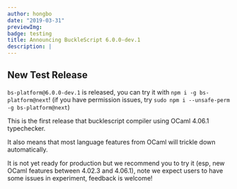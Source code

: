 ```yaml
---
author: hongbo
date: "2019-03-31"
previewImg:
badge: testing
title: Announcing BuckleScript 6.0.0-dev.1
description: |
---
```


## New Test Release

`bs-platform@6.0.0-dev.1` is released, you can try it with `npm i -g
bs-platform@next`!  (if you have permission issues, try `sudo npm i
--unsafe-perm -g bs-platform@next`)

This is the first release that bucklescript compiler using OCaml 4.06.1
typechecker.

It also means that most language features from OCaml will trickle down
automatically.

It is not yet ready for production but we recommend you to try it (esp, new
OCaml features between 4.02.3 and 4.06.1), note we expect users to have some
issues in experiment, feedback is welcome!
